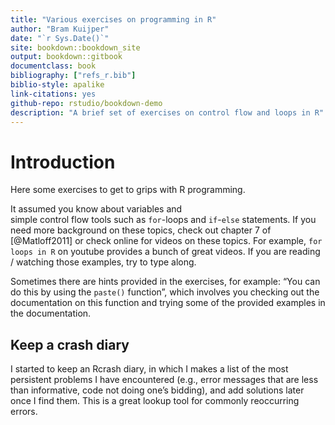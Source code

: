 ```yaml
--- 
title: "Various exercises on programming in R"
author: "Bram Kuijper"
date: "`r Sys.Date()`"
site: bookdown::bookdown_site
output: bookdown::gitbook
documentclass: book
bibliography: ["refs_r.bib"]
biblio-style: apalike
link-citations: yes
github-repo: rstudio/bookdown-demo
description: "A brief set of exercises on control flow and loops in R"
---
```


# Introduction

Here some exercises to get to grips with R programming.

It assumed you know about variables and  
simple control flow
tools such as `for`-loops and `if`-`else`
statements. If you need more 
background on these topics, check out chapter 7 of [@Matloff2011]
or check online for videos on these topics. For example,
`for loops in R` on youtube provides a bunch of great videos. 
If you are reading / watching those examples, try to type
along. 

Sometimes there are hints provided in the exercises, for example:
"You can do this by using the `paste()` function", which involves
you checking out the documentation on this function and trying
some of the provided examples in the documentation.

## Keep a crash diary
I started to keep an Rcrash diary, in which I 
makes a list of the most persistent problems I have encountered 
(e.g., error messages that are less than informative, code not doing 
one's bidding), and add solutions later once I find them. 
This is a great lookup tool for commonly reoccurring errors.
